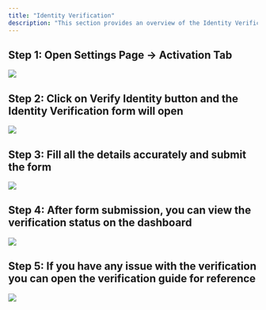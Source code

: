 ```yaml
---
title: "Identity Verification"
description: "This section provides an overview of the Identity Verification process."
---
```


## Step 1: Open Settings Page → Activation Tab

<Frame>
<img src="/images/guides/identity-verification/Identity Verification - 1.webp"/>
</Frame>

## Step 2: Click on Verify Identity button and the Identity Verification form will open 

<Frame>
<img src="/images/guides/identity-verification/Identity Verification - 2.webp"/>
</Frame>

## Step 3: Fill all the details accurately and submit the form 

<Frame>
<img src="/images/guides/identity-verification/Identity Verification - 3.webp"/>
</Frame>

## Step 4: After form submission, you can view the verification status on the dashboard

<Frame>
<img src="/images/guides/identity-verification/Identity Verification - 4.webp"/>
</Frame>

## Step 5: If you have any issue with the verification you can open the verification guide for reference

<Frame>
<img src="/images/guides/identity-verification/Identity Verification - 5.webp"/>
</Frame>